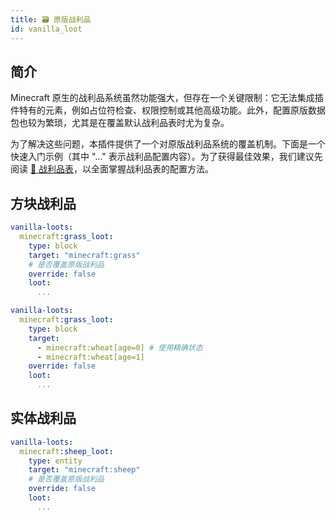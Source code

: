 ```yaml
---
title: 🗃️ 原版战利品
id: vanilla_loot
---
```


## 简介

Minecraft 原生的战利品系统虽然功能强大，但存在一个关键限制：它无法集成插件特有的元素，例如占位符检查、权限控制或其他高级功能。此外，配置原版数据包也较为繁琐，尤其是在覆盖默认战利品表时尤为复杂。

为了解决这些问题，本插件提供了一个对原版战利品系统的覆盖机制。下面是一个快速入门示例（其中 "..." 表示战利品配置内容）。为了获得最佳效果，我们建议先阅读 [💎 战利品表](../reference/loot_table.mdx)，以全面掌握战利品表的配置方法。

## 方块战利品

```yaml
vanilla-loots:
  minecraft:grass_loot:
    type: block
    target: "minecraft:grass"
    # 是否覆盖原版战利品
    override: false
    loot:
      ...
```

```yaml
vanilla-loots:
  minecraft:grass_loot:
    type: block
    target:
      - minecraft:wheat[age=0] # 使用精确状态
      - minecraft:wheat[age=1]
    override: false
    loot:
      ...
```

## 实体战利品

```yaml
vanilla-loots:
  minecraft:sheep_loot:
    type: entity
    target: "minecraft:sheep"
    # 是否覆盖原版战利品
    override: false
    loot:
      ...
```
